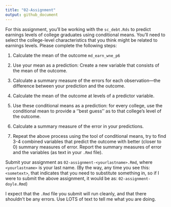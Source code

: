 ```yaml
---
title: "02-Assignment"
output: github_document
---
```


For this assignment, you'll be working with the `sc_debt.Rds` to predict earnings levels of college graduates using conditional means. You'll need to select the college-level characteristics that you think might be related to earnings levels. Please complete the following steps:

1. Calculate the mean of the outcome `md_earn_wne_p6`

2. Use your mean as a prediction: Create a new variable that consists of the mean of the outcome.
3. Calculate a summary measure of the errors for each observation---the difference between your prediction and the outcome.
4. Calculate the mean of the outcome at levels of a predictor variable. 
5. Use these conditional means as a prediction: for every college, use the conditional mean to provide a ''best guess'' as to that college's level of the outcome.  
6. Calculate a summary measure of the error in your predictions.
7. Repeat the above process using the tool of conditional means, try to find 3-4 combined variables that predict the outcome with better (closer to 0) summary measures of error. Report the summary measures of error and the variables (as text in your `.Rmd` file).

Submit your assignment as `02-assignment-<yourlastname>.Rmd`, where `<yourlastname>` is your last name. (By the way, any time you see this: `<sometext>`, that indicates that you need to substitute something in, so if I were to submit the above assignment, it would be as: `02-assignment-doyle.Rmd`)

I expect that the `.Rmd` file you submit will run cleanly, and that there shouldn't be any errors. Use LOTS of text to tell me what you are doing. 